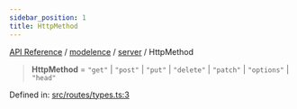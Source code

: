 ```yaml
---
sidebar_position: 1
title: HttpMethod
---
```


[API Reference](/api-reference/modelence/server/type-aliases/../../../index) / [modelence](/api-reference/modelence/server/type-aliases/../../index) / [server](/api-reference/modelence/server/type-aliases/../index) / HttpMethod

> **HttpMethod** = `"get"` \| `"post"` \| `"put"` \| `"delete"` \| `"patch"` \| `"options"` \| `"head"`

Defined in: [src/routes/types.ts:3](https://github.com/modelence/modelence/blob/1f8ae840bc8e030aa6dcaa6e3d1613c045e7768b/packages/modelence/src/routes/types.ts#L3)
